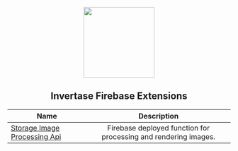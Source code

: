 <p align="center">
  <img src="https://static.invertase.io/assets/invertase/invertase-rounded-avatar.png" width="160" />
  <h2 align="center">Invertase Firebase Extensions</h2>
</p>

| Name                                                          |                           Description                           |
| ------------------------------------------------------------- | :-------------------------------------------------------------: |
| [Storage Image Processing Api](/storage-image-processing-api) | Firebase deployed function for processing and rendering images. |
